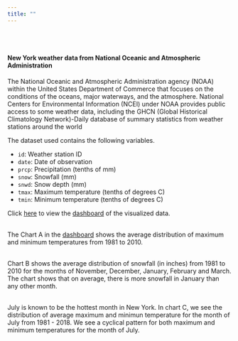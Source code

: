 ```yaml
---
title: ""
---
```


<br></br>

<detail> 

#### New York weather data from National Oceanic and Atmospheric Administration 

</detail>

The National Oceanic and Atmospheric Administration agency (NOAA) within the United States Department of Commerce that focuses on the conditions of the oceans, major waterways, and the atmosphere. National Centers for Environmental Information (NCEI) under NOAA provides public access to some weather data, including the GHCN (Global Historical Climatology Network)-Daily database of summary statistics from weather stations around the world

The dataset used contains the following variables.

- `id`: Weather station ID
- `date`: Date of observation
- `prcp`: Precipitation (tenths of mm)
- `snow`: Snowfall (mm)
- `snwd`: Snow depth (mm)
- `tmax`: Maximum temperature (tenths of degrees C)
- `tmin`: Minimum temperature (tenths of degrees C)

 Click [here](weather.html) to view the [dashboard](weather.html) of the visualized data.
 
 <br>The Chart A in the [dashboard](weather.html) shows the average distribution of maximum and minimum temperatures from 1981 to 2010. <br>

<br>Chart B shows the average distribution of snowfall (in inches) from 1981 to 2010 for the months of November, December, January, February and March. The chart shows that on average, there is more snowfall in January than any other month. </br>

<br>July is known to be the hottest month in New York. In chart C, we see the distribution of average maximum and minimun temperature for the month of July from 1981 - 2018. We see a cyclical pattern for both maximum and minimum temperatures for the month of July. </br>

